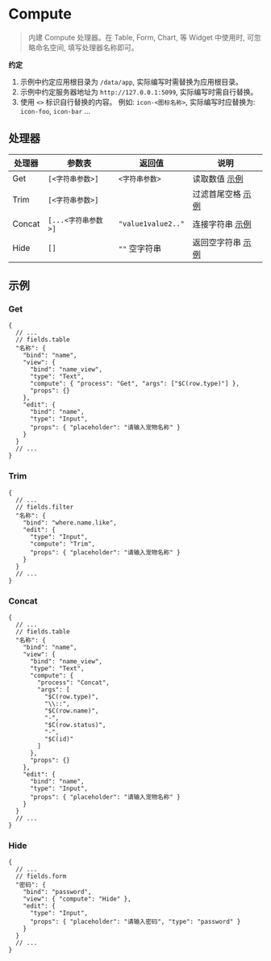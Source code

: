 # Compute

<blockquote>
  <p>
    内建 Compute 处理器。在 Table, Form, Chart, 等 Widget 中使用时,
    可忽略命名空间, 填写处理器名称即可。
  </p>
</blockquote>

**约定**

1. 示例中约定应用根目录为 `/data/app`, 实际编写时需替换为应用根目录。
2. 示例中约定服务器地址为 `http://127.0.0.1:5099`, 实际编写时需自行替换。
3. 使用 `<>` 标识自行替换的内容。 例如: `icon-<图标名称>`, 实际编写时应替换为: `icon-foo`, `icon-bar` ...

## 处理器

| 处理器 | 参数表              | 返回值             | 说明                       |
| ------ | ------------------- | ------------------ | -------------------------- |
| Get    | `[<字符串参数>]`    | `<字符串参数>`     | 读取数值 [示例](#get)      |
| Trim   | `[<字符串参数>]`    |                    | 过滤首尾空格 [示例](#trim) |
| Concat | `[...<字符串参数>]` | `"value1value2.."` | 连接字符串 [示例](#concat) |
| Hide   | `[]`                | `""` 空字符串      | 返回空字符串 [示例](#hide) |

## 示例

### Get

```jsonc
{
  // ...
  // fields.table
  "名称": {
    "bind": "name",
    "view": {
      "bind": "name_view",
      "type": "Text",
      "compute": { "process": "Get", "args": ["$C(row.type)"] },
      "props": {}
    },
    "edit": {
      "bind": "name",
      "type": "Input",
      "props": { "placeholder": "请输入宠物名称" }
    }
  }
  // ...
}
```

### Trim

```jsonc
{
  // ...
  // fields.filter
  "名称": {
    "bind": "where.name.like",
    "edit": {
      "type": "Input",
      "compute": "Trim",
      "props": { "placeholder": "请输入宠物名称" }
    }
  }
  // ...
}
```

### Concat

```jsonc
{
  // ...
  // fields.table
  "名称": {
    "bind": "name",
    "view": {
      "bind": "name_view",
      "type": "Text",
      "compute": {
        "process": "Concat",
        "args": [
          "$C(row.type)",
          "\\::",
          "$C(row.name)",
          "-",
          "$C(row.status)",
          "-",
          "$C(id)"
        ]
      },
      "props": {}
    },
    "edit": {
      "bind": "name",
      "type": "Input",
      "props": { "placeholder": "请输入宠物名称" }
    }
  }
  // ...
}
```

### Hide

```jsonc
{
  // ...
  // fields.form
  "密码": {
    "bind": "password",
    "view": { "compute": "Hide" },
    "edit": {
      "type": "Input",
      "props": { "placeholder": "请输入密码", "type": "password" }
    }
  }
  // ...
}
```
